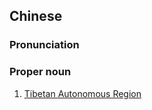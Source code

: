 {{also|西藏自治区}}
==Chinese==
{{zh-forms|s=西藏自治区|type=23}}

===Pronunciation===
{{zh-pron
|m=Xīzàng Zìzhìqū
|c=sai1 zong6 zi6 zi6 keoi1
|cat=propn
}}

===Proper noun===
{{zh-proper noun}}

# [[Tibetan Autonomous Region]]

{{zh-cat|Autonomous regions of China}}
